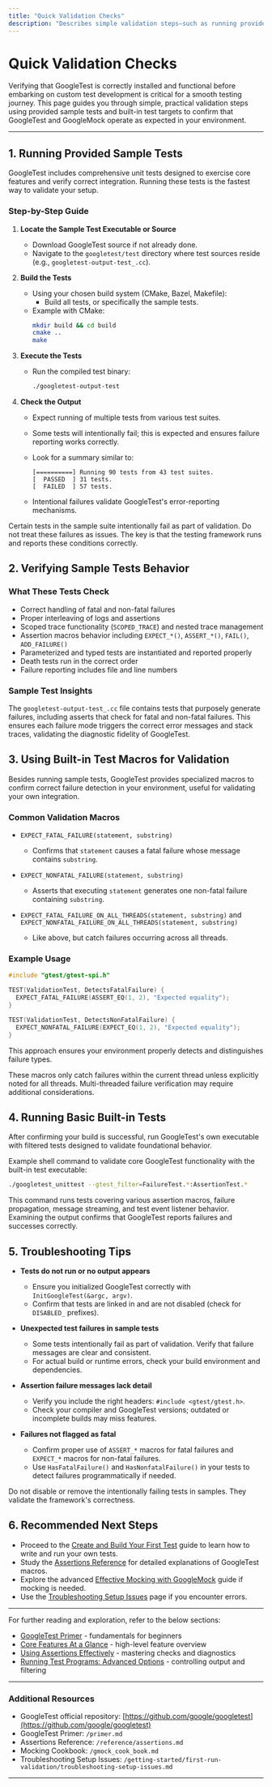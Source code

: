 ```yaml
---
title: "Quick Validation Checks"
description: "Describes simple validation steps—such as running provided sample tests or using built-in test targets—to confirm that GoogleTest and GoogleMock are fully functional in the user's environment before custom development begins."
---
```


# Quick Validation Checks

Verifying that GoogleTest is correctly installed and functional before embarking on custom test development is critical for a smooth testing journey. This page guides you through simple, practical validation steps using provided sample tests and built-in test targets to confirm that GoogleTest and GoogleMock operate as expected in your environment.

---

## 1. Running Provided Sample Tests

GoogleTest includes comprehensive unit tests designed to exercise core features and verify correct integration. Running these tests is the fastest way to validate your setup.

### Step-by-Step Guide

1. **Locate the Sample Test Executable or Source**
   - Download GoogleTest source if not already done.
   - Navigate to the `googletest/test` directory where test sources reside (e.g., `googletest-output-test_.cc`).

2. **Build the Tests**
   - Using your chosen build system (CMake, Bazel, Makefile):
     - Build all tests, or specifically the sample tests.
   - Example with CMake:
     ```bash
     mkdir build && cd build
     cmake ..
     make
     ```

3. **Execute the Tests**
   - Run the compiled test binary:
     ```bash
     ./googletest-output-test
     ```

4. **Check the Output**
   - Expect running of multiple tests from various test suites.
   - Some tests will intentionally fail; this is expected and ensures failure reporting works correctly.
   - Look for a summary similar to:
     ```
     [==========] Running 90 tests from 43 test suites.
     [  PASSED  ] 31 tests.
     [  FAILED  ] 57 tests.
     ```

   - Intentional failures validate GoogleTest's error-reporting mechanisms.

<Tip>
Certain tests in the sample suite intentionally fail as part of validation. Do not treat these failures as issues. The key is that the testing framework runs and reports these conditions correctly.
</Tip>

## 2. Verifying Sample Tests Behavior

### What These Tests Check

- Correct handling of fatal and non-fatal failures
- Proper interleaving of logs and assertions
- Scoped trace functionality (`SCOPED_TRACE`) and nested trace management
- Assertion macros behavior including `EXPECT_*()`, `ASSERT_*()`, `FAIL()`, `ADD_FAILURE()`
- Parameterized and typed tests are instantiated and reported properly
- Death tests run in the correct order
- Failure reporting includes file and line numbers

### Sample Test Insights

The `googletest-output-test_.cc` file contains tests that purposely generate failures, including asserts that check for fatal and non-fatal failures. This ensures each failure mode triggers the correct error messages and stack traces, validating the diagnostic fidelity of GoogleTest.

## 3. Using Built-in Test Macros for Validation

Besides running sample tests, GoogleTest provides specialized macros to confirm correct failure detection in your environment, useful for validating your own integration.

### Common Validation Macros

- `EXPECT_FATAL_FAILURE(statement, substring)`
  - Confirms that `statement` causes a fatal failure whose message contains `substring`.

- `EXPECT_NONFATAL_FAILURE(statement, substring)`
  - Asserts that executing `statement` generates one non-fatal failure containing `substring`.

- `EXPECT_FATAL_FAILURE_ON_ALL_THREADS(statement, substring)` and `EXPECT_NONFATAL_FAILURE_ON_ALL_THREADS(statement, substring)`
  - Like above, but catch failures occurring across all threads.

### Example Usage

```cpp
#include "gtest/gtest-spi.h"

TEST(ValidationTest, DetectsFatalFailure) {
  EXPECT_FATAL_FAILURE(ASSERT_EQ(1, 2), "Expected equality");
}

TEST(ValidationTest, DetectsNonFatalFailure) {
  EXPECT_NONFATAL_FAILURE(EXPECT_EQ(1, 2), "Expected equality");
}
```

This approach ensures your environment properly detects and distinguishes failure types.

<Note>
These macros only catch failures within the current thread unless explicitly noted for all threads. Multi-threaded failure verification may require additional considerations.
</Note>

## 4. Running Basic Built-in Tests

After confirming your build is successful, run GoogleTest's own executable with filtered tests designed to validate foundational behavior.

Example shell command to validate core GoogleTest functionality with the built-in test executable:

```bash
./googletest_unittest --gtest_filter=FailureTest.*:AssertionTest.*
```

This command runs tests covering various assertion macros, failure propagation, message streaming, and test event listener behavior. Examining the output confirms that GoogleTest reports failures and successes correctly.

## 5. Troubleshooting Tips

- **Tests do not run or no output appears**
  - Ensure you initialized GoogleTest correctly with `InitGoogleTest(&argc, argv)`.
  - Confirm that tests are linked in and are not disabled (check for `DISABLED_` prefixes).

- **Unexpected test failures in sample tests**
  - Some tests intentionally fail as part of validation. Verify that failure messages are clear and consistent.
  - For actual build or runtime errors, check your build environment and dependencies.

- **Assertion failure messages lack detail**
  - Verify you include the right headers: `#include <gtest/gtest.h>`.
  - Check your compiler and GoogleTest versions; outdated or incomplete builds may miss features.

- **Failures not flagged as fatal**
  - Confirm proper use of `ASSERT_*` macros for fatal failures and `EXPECT_*` macros for non-fatal failures.
  - Use `HasFatalFailure()` and `HasNonfatalFailure()` in your tests to detect failures programmatically if needed.

<Warning>
Do not disable or remove the intentionally failing tests in samples. They validate the framework's correctness.
</Warning>

## 6. Recommended Next Steps

- Proceed to the [Create and Build Your First Test](../first-run-validation/create-first-test) guide to learn how to write and run your own tests.
- Study the [Assertions Reference](../../../reference/assertions.md) for detailed explanations of GoogleTest macros.
- Explore the advanced [Effective Mocking with GoogleMock](../../../guides/advanced-features-and-patterns/effective-mocking.md) guide if mocking is needed.
- Use the [Troubleshooting Setup Issues](../first-run-validation/troubleshooting-setup-issues) page if you encounter errors.

---

For further reading and exploration, refer to the below sections:

- [GoogleTest Primer](../primer.md) - fundamentals for beginners
- [Core Features At a Glance](../../overview/introduction-key-features/core-features-at-a-glance.md) - high-level feature overview
- [Using Assertions Effectively](../../guides/core-testing-workflows/using-assertions-effectively.md) - mastering checks and diagnostics
- [Running Test Programs: Advanced Options](../../docs/advanced.md#running-test-programs-advanced-options) - controlling output and filtering

---

### Additional Resources

- GoogleTest official repository: [https://github.com/google/googletest](https://github.com/google/googletest)
- GoogleTest Primer: `/primer.md`
- Assertions Reference: `/reference/assertions.md`
- Mocking Cookbook: `/gmock_cook_book.md`
- Troubleshooting Setup Issues: `/getting-started/first-run-validation/troubleshooting-setup-issues.md`

---